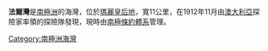 {{coord|66|35|S|94|23|E|source:GNIS|display=title}}

'''法爾灣'''是[[南極洲|南極洲]]的海灣，位於[[瑪麗皇后地|瑪麗皇后地]]，寬11公里，在1912年11月由[[澳大利亞|澳大利亞]]探險家率領的探險隊發現，現時由[[南極條約體系|南極條約體系]]管理。

{{Antarctica-geo-stub}}
[[Category:南極洲海灣|Category:南極洲海灣]]